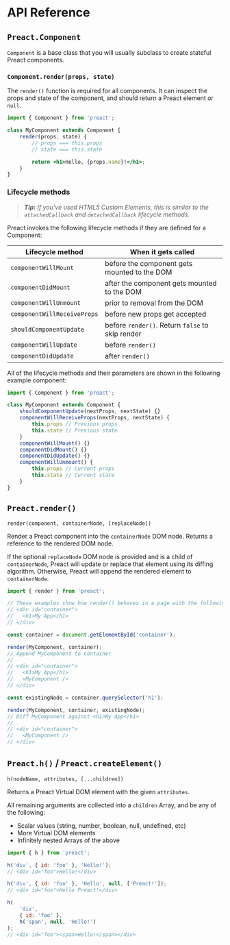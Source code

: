 # API Reference

## `Preact.Component`

`Component` is a base class that you will usually subclass to create stateful Preact components.

### `Component.render(props, state)`

The `render()` function is required for all components. It can inspect the props and state of the component, and should return a Preact element or `null`.

```jsx
import { Component } from 'preact';

class MyComponent extends Component {
	render(props, state) {
		// props === this.props
		// state === this.state

		return <h1>Hello, {props.name}!</h1>;
	}
}
```

### Lifecycle methods

> _**Tip:** If you've used HTML5 Custom Elements, this is similar to the `attachedCallback` and `detachedCallback` lifecycle methods._

Preact invokes the following lifecycle methods if they are defined for a Component:

| Lifecycle method            | When it gets called                              |
|-----------------------------|--------------------------------------------------|
| `componentWillMount`        | before the component gets mounted to the DOM     |
| `componentDidMount`         | after the component gets mounted to the DOM      |
| `componentWillUnmount`      | prior to removal from the DOM                    |
| `componentWillReceiveProps` | before new props get accepted                    |
| `shouldComponentUpdate`     | before `render()`. Return `false` to skip render |
| `componentWillUpdate`       | before `render()`                                |
| `componentDidUpdate`        | after `render()`                                 |

All of the lifecycle methods and their parameters are shown in the following example component:

```js
import { Component } from 'preact';

class MyComponent extends Component {
	shouldComponentUpdate(nextProps, nextState) {}
	componentWillReceiveProps(nextProps, nextState) {
		this.props // Previous props
		this.state // Previous state
	}
	componentWillMount() {}
	componentDidMount() {}
	componentDidUpdate() {}
	componentWillUnmount() {
		this.props // Current props
		this.state // Current state
	}
}
```

## `Preact.render()`

`render(component, containerNode, [replaceNode])`

Render a Preact component into the `containerNode` DOM node. Returns a reference to the rendered DOM node.

If the optional `replaceNode` DOM node is provided and is a child of `containerNode`, Preact will update or replace that element using its diffing algorithm. Otherwise, Preact will append the rendered element to `containerNode`.

```js
import { render } from 'preact';

// These examples show how render() behaves in a page with the following markup:
// <div id="container">
//   <h1>My App</h1>
// </div>

const container = document.getElementById('container');

render(MyComponent, container);
// Append MyComponent to container
//
// <div id="container">
//   <h1>My App</h1>
//   <MyComponent />
// </div>

const existingNode = container.querySelector('h1');

render(MyComponent, container, existingNode);
// Diff MyComponent against <h1>My App</h1>
//
// <div id="container">
//   <MyComponent />
// </div>
```

## `Preact.h()` / `Preact.createElement()`

`h(nodeName, attributes, [...children])`

Returns a Preact Virtual DOM element with the given `attributes`.

All remaining arguments are collected into a `children` Array, and be any of the following:

- Scalar values (string, number, boolean, null, undefined, etc)
- More Virtual DOM elements
- Infinitely nested Arrays of the above

```js
import { h } from 'preact';

h('div', { id: 'foo' }, 'Hello!');
// <div id="foo">Hello!</div>

h('div', { id: 'foo' }, 'Hello', null, ['Preact!']);
// <div id="foo">Hello Preact!</div>

h(
	'div',
	{ id: 'foo' },
	h('span', null, 'Hello!')
);
// <div id="foo"><span>Hello!</span></div>
```
